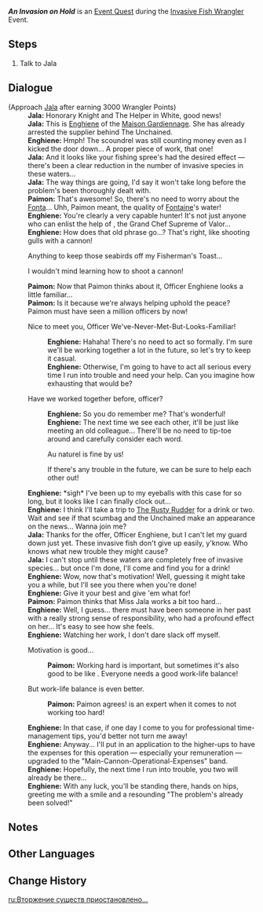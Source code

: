{{Quest Infobox
|id            = 74516
|image         = Event Quest An Invasion on Hold.png
|type          = World
|event_name    = Invasive Fish Wrangler
|requirement   = Earn 3000 Wrangler Points
|characters    = Enghiene; Jala; Paimon; Traveler
|startLocation = [[Fort Charybdis Ruins]], [[Fontaine]]
|region        = Fontaine
|area          = Morte Region
|subarea       = Fort Charybdis Ruins
|prev          = A Very Fishy Encounter
|rewards       = Mora*10,000;Adventurer's Experience*4
|otherRewards  = 
}}
'''''An Invasion on Hold''''' is an [[Event Quest]] during the [[Invasive Fish Wrangler]] Event.

==Steps==
# Talk to Jala

==Dialogue==
{{Quest Description|After a spate of spirited fishing, you manage to halt the spread of invasive fish in Fontaine's waters. Meanwhile, you receive some good news from the Maison Gardiennage...}}
{{Dialogue Start}}
;(Approach [[Jala]] after earning 3000 Wrangler Points)
:'''Jala:''' Honorary Knight and The Helper in White, good news!
:'''Jala:''' This is [[Enghiene]] of the [[Maison Gardiennage]]. She has already arrested the supplier behind The Unchained.
:'''Enghiene:''' Hmph! The scoundrel was still counting money even as I kicked the door down... A proper piece of work, that one!
:'''Jala:''' And it looks like your fishing spree's had the desired effect &mdash; there's been a clear reduction in the number of invasive species in these waters...
:'''Jala:''' The way things are going, I'd say it won't take long before the problem's been thoroughly dealt with.
:'''Paimon:''' That's awesome! So, there's no need to worry about the [[Fonta]]... Uhh, Paimon meant, the quality of [[Fontaine]]'s water!
:'''Enghiene:''' You're clearly a very capable hunter! It's not just anyone who can enlist the help of {{Traveler}}, the Grand Chef Supreme of Valor...
:'''Enghiene:''' How does that old phrase go...? That's right, like shooting gulls with a cannon!
:{{DIcon}} Anything to keep those seabirds off my Fisherman's Toast...
:{{DIcon}} I wouldn't mind learning how to shoot a cannon!
:'''Paimon:''' Now that Paimon thinks about it, Officer Enghiene looks a little familiar...
:'''Paimon:''' Is it because we're always helping uphold the peace? Paimon must have seen a million officers by now!
:{{DIcon}} Nice to meet you, Officer We've-Never-Met-But-Looks-Familiar!
::'''Enghiene:''' Hahaha! There's no need to act so formally. I'm sure we'll be working together a lot in the future, so let's try to keep it casual.
::'''Enghiene:''' Otherwise, I'm going to have to act all serious every time I run into trouble and need your help. Can you imagine how exhausting that would be?
:{{DIcon}} Have we worked together before, officer?
::'''Enghiene:''' So you do remember me? That's wonderful!
::'''Enghiene:''' The next time we see each other, it'll be just like meeting an old colleague... There'll be no need to tip-toe around and carefully consider each word.
::{{DIcon}} Au naturel is fine by us!
::{{DIcon}} If there's any trouble in the future, we can be sure to help each other out!
:'''Enghiene:''' *sigh* I've been up to my eyeballs with this case for so long, but it looks like I can finally clock out...
:'''Enghiene:''' I think I'll take a trip to [["The Rusty Rudder"|The Rusty Rudder]] for a drink or two. Wait and see if that scumbag and the Unchained make an appearance on the news... Wanna join me?
:'''Jala:''' Thanks for the offer, Officer Enghiene, but I can't let my guard down just yet. These invasive fish don't give up easily, y'know. Who knows what new trouble they might cause?
:'''Jala:''' I can't stop until these waters are completely free of invasive species... but once I'm done, I'll come and find you for a drink!
:'''Enghiene:''' Wow, now that's motivation! Well, guessing it might take you a while, but I'll see you there when you're done!
:'''Enghiene:''' Give it your best and give 'em what for!
:{{Black Screen|Jala returns to the water's edge to continue monitoring the situation...}}
:'''Paimon:''' Paimon thinks that Miss Jala works a bit too hard...
:'''Enghiene:''' Well, I guess... there must have been someone in her past with a really strong sense of responsibility, who had a profound effect on her... It's easy to see how she feels.
:'''Enghiene:''' Watching her work, I don't dare slack off myself.
:{{DIcon}} Motivation is good...
::'''Paimon:''' Working hard is important, but sometimes it's also good to be like {{Traveler}}. Everyone needs a good work-life balance!
:{{DIcon}} But work-life balance is even better.
::'''Paimon:''' Paimon agrees! {{Traveler}} is an expert when it comes to not working too hard!
:'''Enghiene:''' In that case, if one day I come to you for professional time-management tips, you'd better not turn me away!
:'''Enghiene:''' Anyway... I'll put in an application to the higher-ups to have the expenses for this operation &mdash; especially your remuneration &mdash; upgraded to the "Main-Cannon-Operational-Expenses" band.
:'''Enghiene:''' Hopefully, the next time I run into trouble, you two will already be there...
:'''Enghiene:''' With any luck, you'll be standing there, hands on hips, greeting me with a smile and a resounding "The problem's already been solved!"
{{Dialogue End}}

==Notes==
{{Reflist|note=1}}

==Other Languages==
{{Other Languages
|en       = An Invasion on Hold
|zhs      = 暂时止息的生物入侵…
|zhs_rm   = 
|zht      = 暫時止息的生物入侵…
|zht_rm   = 
|zh_tl    = 
|ja       = 外来種問題、ひとまず一件落着？
|ja_rm    = Gairaishu Mondai, Hitomazu Ikken Rakuchaku?
|ja_tl    = The Problem of Invasive Species Settled For Now?
|ko       = 일단락된 위기…
|ko_tl    = 
|es       = Una invasión que contener
|es_tl    = An Invasion to Contain
|fr       = Une invasion interrompue...
|fr_tl    = An Interrupted Invasion...
|ru       = Вторжение существ приостановлено...
|ru_tl    = 
|th       = ยับยั้งการบุกรุกของสิ่งมีชีวิตไว้ได้ชั่วคราว...
|th_rm    = 
|th_tl    = 
|vi       = Nguy Cơ Tạm Được Kiểm Soát
|vi_tl    = 
|de       = Eine Invasion auf Eis gelegt
|de_tl    = 
|id       = Invasi Ditunda
|id_tl    = 
|pt       = Uma Invasão em Espera
|pt_tl    = 
|tr       = Durdurulan İstila
|tr_tl    = 
|it       = Un'invasione in sospeso
|it_tl    = 
}}

==Change History==
{{Change History|5.4}}

[[ru:Вторжение существ приостановлено...]]